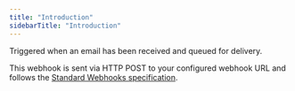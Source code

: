 ```yaml
---
title: "Introduction"
sidebarTitle: "Introduction"
---
```


Triggered when an email has been received and queued for delivery.

This webhook is sent via HTTP POST to your configured webhook URL and follows the [Standard Webhooks specification](https://github.com/standard-webhooks/standard-webhooks/blob/main/spec/standard-webhooks.md).

